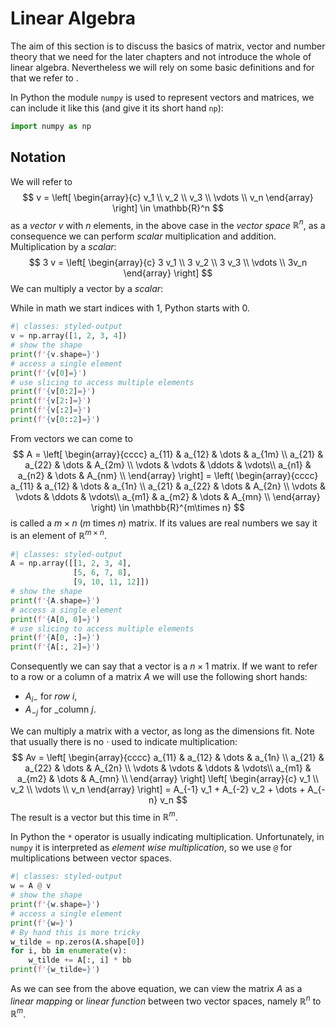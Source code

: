 # Linear Algebra {#sec-intro-linearalgebra}

The aim of this section is to discuss the basics of matrix, vector and number theory that we need for the later chapters and not introduce the whole of linear algebra.
Nevertheless we will rely on some basic definitions and for that we refer to <INSERT A LINEAR ALGEBRA BOOK HERE>.

In Python the module `numpy` is used to represent vectors and matrices, we can include it like this (and give it its short hand `np`):
```python
import numpy as np
```

## Notation

We will refer to 
$$
v = \left[
    \begin{array}{c} v_1 \\ v_2 \\ v_3 \\ \vdots \\ v_n \end{array}
\right]  \in \mathbb{R}^n
$$
as a _vector_ $v$ with $n$ elements, in the above case in the _vector space_ $\mathbb{R}^n$, as a consequence we can perform _scalar_ multiplication and addition.
Multiplication by a _scalar_:
$$ 3 v = \left[
    \begin{array}{c} 3 v_1 \\ 3 v_2 \\ 3 v_3 \\ \vdots \\ 3v_n \end{array}
\right]
$$
We can multiply a vector by a _scalar_:

::: {.callout-important}
While in math we start indices with 1, Python starts with 0.
:::

```python
#| classes: styled-output
v = np.array([1, 2, 3, 4])
# show the shape
print(f'{v.shape=}')
# access a single element
print(f'{v[0]=}')
# use slicing to access multiple elements
print(f'{v[0:2]=}')
print(f'{v[2:]=}')
print(f'{v[:2]=}')
print(f'{v[0::2]=}')
```



From vectors we can come to
$$
A = \left[
    \begin{array}{cccc} a_{11} & a_{12} & \dots & a_{1m} \\
                        a_{21} & a_{22} & \dots & A_{2m} \\  
                        \vdots & \vdots & \ddots & \vdots\\
                        a_{n1} & a_{n2} & \dots & A_{nm} \\  \end{array}
\right] 
=
\left(
    \begin{array}{cccc} a_{11} & a_{12} & \dots & a_{1n} \\
                        a_{21} & a_{22} & \dots & A_{2n} \\  
                        \vdots & \vdots & \ddots & \vdots\\
                        a_{m1} & a_{m2} & \dots & A_{mn} \\  \end{array}
\right) \in \mathbb{R}^{m\times n}
$$ 
is called a $m \times n$ ($m$ times $n$) matrix.
If its values are real numbers we say it is an element of $\mathbb{R}^{m\times n}$.

```python
#| classes: styled-output
A = np.array([[1, 2, 3, 4], 
              [5, 6, 7, 8],
              [9, 10, 11, 12]])
# show the shape
print(f'{A.shape=}')
# access a single element
print(f'{A[0, 0]=}')
# use slicing to access multiple elements
print(f'{A[0, :]=}')
print(f'{A[:, 2]=}')
```

Consequently we can say that a vector is a $n \times 1$ matrix.
If we want to refer to a row or a column of a matrix $A$ we will use the following short hands:

- $A_{i-}$ for _row_ $i$,
- $A_{-j}$ for _column $j$.

We can multiply a matrix with a vector, as long as the dimensions fit.
Note that usually there is no $\cdot$ used to indicate multiplication:
$$
Av = 
\left[
    \begin{array}{cccc} a_{11} & a_{12} & \dots & a_{1n} \\
                        a_{21} & a_{22} & \dots & A_{2n} \\  
                        \vdots & \vdots & \ddots & \vdots\\
                        a_{m1} & a_{m2} & \dots & A_{mn} \\  \end{array}
\right] 
\left[
    \begin{array}{c} v_1 \\ v_2 \\ \vdots \\ v_n \end{array}
\right]
= A_{-1} v_1 + A_{-2} v_2 + \dots + A_{-n} v_n
$$
The result is a vector but this time in $\mathbb{R}^m$.

In Python the `*` operator is usually indicating multiplication.
Unfortunately, in `numpy` it is interpreted as _element wise multiplication_, so we use `@` for multiplications between vector spaces.
```python
#| classes: styled-output
w = A @ v
# show the shape
print(f'{w.shape=}')
# access a single element
print(f'{w=}')
# By hand this is more tricky
w_tilde = np.zeros(A.shape[0])
for i, bb in enumerate(v):
    w_tilde += A[:, i] * bb
print(f'{w_tilde=}')
```

As we can see from the above equation, we can view the matrix $A$ as a _linear mapping_ or _linear function_ between two vector spaces, namely $\mathbb{R}^{n}$ to $\mathbb{R}^{m}$.